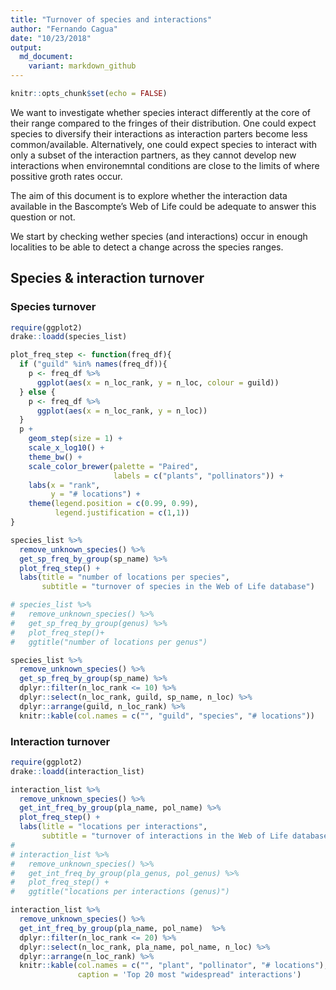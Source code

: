 ```yaml
---
title: "Turnover of species and interactions"
author: "Fernando Cagua"
date: "10/23/2018"
output:
  md_document:
    variant: markdown_github
---
```


```r
knitr::opts_chunk$set(echo = FALSE)
```

We want to investigate whether species interact differently at the core of their range compared to the fringes of their distribution. 
One could expect species to diversify their interactions as interaction parters become less common/available. Alternatively, one could expect species to interact with only a subset of the interaction partners, as they cannot develop new interactions when environemntal conditions are close to the limits of where possitive groth rates occur. 

The aim of this document is to explore whether the interaction data available in the Bascompte's Web of Life could be adequate to answer this question or not. 

We start by checking wether species (and interactions) occur in enough localities to be able to detect a change across the species ranges. 

## Species & interaction turnover

### Species turnover

```r
require(ggplot2)
drake::loadd(species_list)

plot_freq_step <- function(freq_df){
  if ("guild" %in% names(freq_df)){
    p <- freq_df %>%
      ggplot(aes(x = n_loc_rank, y = n_loc, colour = guild)) 
  } else {
    p <- freq_df %>%
      ggplot(aes(x = n_loc_rank, y = n_loc)) 
  }
  p +
    geom_step(size = 1) +
    scale_x_log10() +
    theme_bw() +
    scale_color_brewer(palette = "Paired", 
                       labels = c("plants", "pollinators")) +
    labs(x = "rank", 
         y = "# locations") +
    theme(legend.position = c(0.99, 0.99), 
          legend.justification = c(1,1))
}

species_list %>%
  remove_unknown_species() %>% 
  get_sp_freq_by_group(sp_name) %>% 
  plot_freq_step() +
  labs(title = "number of locations per species", 
       subtitle = "turnover of species in the Web of Life database")

# species_list %>%
#   remove_unknown_species() %>% 
#   get_sp_freq_by_group(genus) %>%
#   plot_freq_step()+
#   ggtitle("number of locations per genus")
```

```r
species_list %>%
  remove_unknown_species() %>% 
  get_sp_freq_by_group(sp_name) %>%
  dplyr::filter(n_loc_rank <= 10) %>%
  dplyr::select(n_loc_rank, guild, sp_name, n_loc) %>%
  dplyr::arrange(guild, n_loc_rank) %>%
  knitr::kable(col.names = c("", "guild", "species", "# locations"))
```

### Interaction turnover

```r
require(ggplot2)
drake::loadd(interaction_list)

interaction_list %>%
  remove_unknown_species() %>% 
  get_int_freq_by_group(pla_name, pol_name) %>% 
  plot_freq_step() +
  labs(litle = "locations per interactions", 
       subtitle = "turnover of interactions in the Web of Life database")
# 
# interaction_list %>% 
#   remove_unknown_species() %>% 
#   get_int_freq_by_group(pla_genus, pol_genus) %>% 
#   plot_freq_step() +
#   ggtitle("locations per interactions (genus)")
```

```r
interaction_list %>%
  remove_unknown_species() %>% 
  get_int_freq_by_group(pla_name, pol_name)  %>%
  dplyr::filter(n_loc_rank <= 20) %>% 
  dplyr::select(n_loc_rank, pla_name, pol_name, n_loc) %>%
  dplyr::arrange(n_loc_rank) %>%
  knitr::kable(col.names = c("", "plant", "pollinator", "# locations"), 
               caption = 'Top 20 most "widespread" interactions')
```

